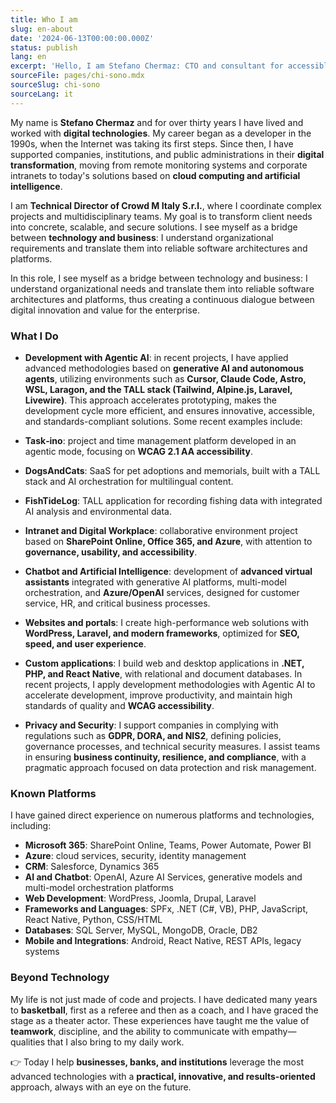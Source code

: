 ```yaml
---
title: Who I am
slug: en-about
date: '2024-06-13T00:00:00.000Z'
status: publish
lang: en
excerpt: 'Hello, I am Stefano Chermaz: CTO and consultant for accessible and efficient digital solutions.'
sourceFile: pages/chi-sono.mdx
sourceSlug: chi-sono
sourceLang: it
---
```


<div class="content-large">


My name is **Stefano Chermaz** and for over thirty years I have lived and worked with **digital technologies**. My career began as a developer in the 1990s, when the Internet was taking its first steps. Since then, I have supported companies, institutions, and public administrations in their **digital transformation**, moving from remote monitoring systems and corporate intranets to today's solutions based on **cloud computing and artificial intelligence**.

<TwoCol src="/images/stefano chermaz.jpg" alt="Stefano Chermaz" width={800} height={1000} caption="Stefano Chermaz">

I am **Technical Director of Crowd M Italy S.r.l.**, where I coordinate complex projects and multidisciplinary teams. My goal is to transform client needs into concrete, scalable, and secure solutions. I see myself as a bridge between **technology and business**: I understand organizational requirements and translate them into reliable software architectures and platforms.

In this role, I see myself as a bridge between technology and business: I understand organizational needs and translate them into reliable software architectures and platforms, thus creating a continuous dialogue between digital innovation and value for the enterprise.

</TwoCol>


### What I Do

* **Development with Agentic AI**: in recent projects, I have applied advanced methodologies based on **generative AI and autonomous agents**, utilizing environments such as **Cursor, Claude Code, Astro, WSL, Laragon, and the TALL stack (Tailwind, Alpine.js, Laravel, Livewire)**. This approach accelerates prototyping, makes the development cycle more efficient, and ensures innovative, accessible, and standards-compliant solutions. Some recent examples include:

* **Task‑ino**: project and time management platform developed in an agentic mode, focusing on **WCAG 2.1 AA accessibility**.
* **DogsAndCats**: SaaS for pet adoptions and memorials, built with a TALL stack and AI orchestration for multilingual content.
* **FishTideLog**: TALL application for recording fishing data with integrated AI analysis and environmental data.
* **Intranet and Digital Workplace**: collaborative environment project based on **SharePoint Online, Office 365, and Azure**, with attention to **governance, usability, and accessibility**.
* **Chatbot and Artificial Intelligence**: development of **advanced virtual assistants** integrated with generative AI platforms, multi-model orchestration, and **Azure/OpenAI** services, designed for customer service, HR, and critical business processes.
* **Websites and portals**: I create high-performance web solutions with **WordPress, Laravel, and modern frameworks**, optimized for **SEO, speed, and user experience**.
* **Custom applications**: I build web and desktop applications in **.NET, PHP, and React Native**, with relational and document databases. In recent projects, I apply development methodologies with Agentic AI to accelerate development, improve productivity, and maintain high standards of quality and **WCAG accessibility**.
* **Privacy and Security**: I support companies in complying with regulations such as **GDPR, DORA, and NIS2**, defining policies, governance processes, and technical security measures. I assist teams in ensuring **business continuity, resilience, and compliance**, with a pragmatic approach focused on data protection and risk management.

### Known Platforms

I have gained direct experience on numerous platforms and technologies, including:

* **Microsoft 365**: SharePoint Online, Teams, Power Automate, Power BI
* **Azure**: cloud services, security, identity management
* **CRM**: Salesforce, Dynamics 365
* **AI and Chatbot**: OpenAI, Azure AI Services, generative models and multi-model orchestration platforms
* **Web Development**: WordPress, Joomla, Drupal, Laravel
* **Frameworks and Languages**: SPFx, .NET (C#, VB), PHP, JavaScript, React Native, Python, CSS/HTML
* **Databases**: SQL Server, MySQL, MongoDB, Oracle, DB2
* **Mobile and Integrations**: Android, React Native, REST APIs, legacy systems

### Beyond Technology

My life is not just made of code and projects. I have dedicated many years to **basketball**, first as a referee and then as a coach, and I have graced the stage as a theater actor. These experiences have taught me the value of **teamwork**, discipline, and the ability to communicate with empathy—qualities that I also bring to my daily work.

👉 Today I help **businesses, banks, and institutions** leverage the most advanced technologies with a **practical, innovative, and results-oriented** approach, always with an eye on the future.

</div>